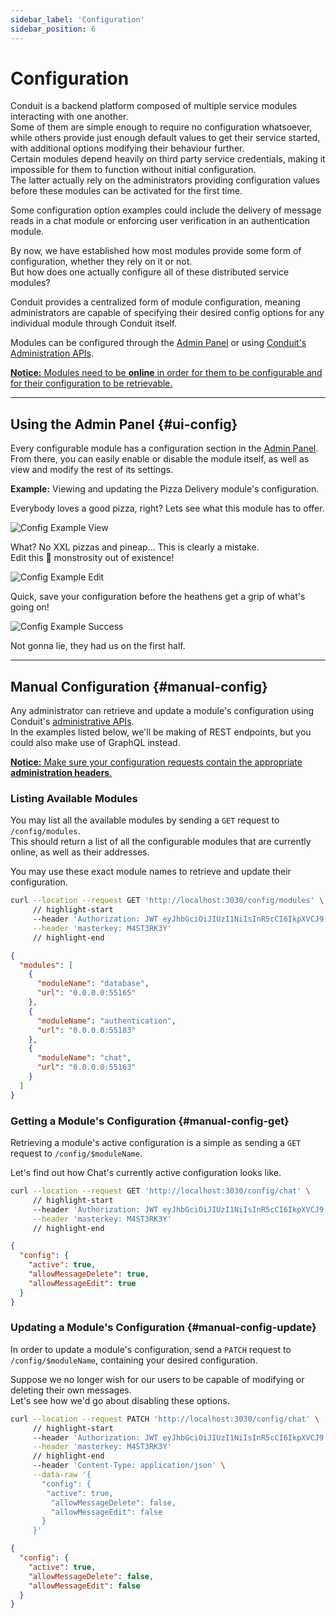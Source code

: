 ```yaml
---
sidebar_label: 'Configuration'
sidebar_position: 6
---
```


# Configuration

Conduit is a backend platform composed of multiple service modules interacting with one another.<br />
Some of them are simple enough to require no configuration whatsoever, while
others provide just enough default values to get their service started, with additional options modifying their behaviour further.<br />
Certain modules depend heavily on third party service credentials, making it impossible for them to function without initial configuration.<br />
The latter actually rely on the administrators providing configuration values before these modules can be activated for the first time.<br />

Some configuration option examples could include the delivery of message reads in a chat module or
enforcing user verification in an authentication module.

By now, we have established how most modules provide some form of configuration, whether they rely on it or not.<br />
But how does one actually configure all of these distributed service modules?

Conduit provides a centralized form of module configuration, meaning administrators are capable of
specifying their desired config options for any individual module through Conduit itself.

Modules can be configured through the [Admin Panel](get-started/admin-panel) or using [Conduit's Administration APIs](administration).<br />

<ins><strong>Notice:</strong> Modules need to be <strong>online</strong> in order for them to be configurable and for their configuration to be retrievable.</ins>

-------------------------------------------------

## Using the Admin Panel {#ui-config}

Every configurable module has a configuration section in the [Admin Panel](get-started/admin-panel).<br/>
From there, you can easily enable or disable the module itself, as well as view and modify the rest of its settings.

**Example:** Viewing and updating the Pizza Delivery module's configuration.

Everybody loves a good pizza, right? Lets see what this module has to offer.<br />

![Config Example View](/img/config/admin/config_ex_view.png)

What? No XXL pizzas and pineap... This is clearly a mistake.<br />
Edit this 🍍 monstrosity out of existence!

![Config Example Edit](/img/config/admin/config_ex_edit.png)

Quick, save your configuration before the heathens get a grip of what's going on!

![Config Example Success](/img/config/admin/config_ex_success.png)

Not gonna lie, they had us on the first half.

-------------------------------------------------

## Manual Configuration {#manual-config}

Any administrator can retrieve and update a module's configuration using Conduit's [administrative APIs](./administration).<br />
In the examples listed below, we'll be making of REST endpoints, but you could also make use of GraphQL instead.<br />

<ins><strong>Notice:</strong> Make sure your configuration requests contain the appropriate <strong><a href="administration#headers">administration headers</a></strong>.</ins>

### Listing Available Modules

You may list all the available modules by sending a `GET` request to `/config/modules`.<br />
This should return a list of all the configurable modules that are currently online, as well as their addresses.

You may use these exact module names to retrieve and update their configuration.

``` bash title="Listing Configurable Modules"
curl --location --request GET 'http://localhost:3030/config/modules' \
     // highlight-start
     --header 'Authorization: JWT eyJhbGciOiJIUzI1NiIsInR5cCI6IkpXVCJ9.eyJpZCI6IjYyMmYxZGQ5NThkZDIwMDAxNzgwNWVmYyIsImlhdCI6MTY0NzM0MjMwMiwiZXhwIjoxNjQ3NDE0MzAyfQ.trHYfxt9Wf6ohgi5PWez-dZEDaQSBBR6wu2PINveQmI' \
     --header 'masterkey: M4ST3RK3Y'
     // highlight-end
```

``` json title="Example Response"
{
  "modules": [
    {
      "moduleName": "database",
      "url": "0.0.0.0:55165"
    },
    {
      "moduleName": "authentication",
      "url": "0.0.0.0:55183"
    },
    {
      "moduleName": "chat",
      "url": "0.0.0.0:55163"
    }
  ]
}
```

### Getting a Module's Configuration {#manual-config-get}

Retrieving a module's active configuration is a simple as sending a `GET` request to `/config/$moduleName`.

Let's find out how Chat's currently active configuration looks like.

``` bash title="Getting a Module's Configuration"
curl --location --request GET 'http://localhost:3030/config/chat' \
     // highlight-start
     --header 'Authorization: JWT eyJhbGciOiJIUzI1NiIsInR5cCI6IkpXVCJ9.eyJpZCI6IjYyMmYxZGQ5NThkZDIwMDAxNzgwNWVmYyIsImlhdCI6MTY0NzM0MjMwMiwiZXhwIjoxNjQ3NDE0MzAyfQ.trHYfxt9Wf6ohgi5PWez-dZEDaQSBBR6wu2PINveQmI' \
     --header 'masterkey: M4ST3RK3Y'
     // highlight-end
```

``` json title="Response"
{
  "config": {
    "active": true,
    "allowMessageDelete": true,
    "allowMessageEdit": true
  }
}
```

### Updating a Module's Configuration {#manual-config-update}

In order to update a module's configuration, send a `PATCH` request to `/config/$moduleName`, containing your desired configuration.

Suppose we no longer wish for our users to be capable of modifying or deleting their own messages.<br />
Let's see how we'd go about disabling these options.

``` bash title="Updating a Module's Configuration"
curl --location --request PATCH 'http://localhost:3030/config/chat' \
     // highlight-start
     --header 'Authorization: JWT eyJhbGciOiJIUzI1NiIsInR5cCI6IkpXVCJ9.eyJpZCI6IjYyMmYxZGQ5NThkZDIwMDAxNzgwNWVmYyIsImlhdCI6MTY0NzM0MjMwMiwiZXhwIjoxNjQ3NDE0MzAyfQ.trHYfxt9Wf6ohgi5PWez-dZEDaQSBBR6wu2PINveQmI' \
     --header 'masterkey: M4ST3RK3Y'
     // highlight-end
     --header 'Content-Type: application/json' \
     --data-raw '{
       "config": {
        "active": true,
         "allowMessageDelete": false,
         "allowMessageEdit": false
       }
     }'
```

``` json title="Response"
{
  "config": {
    "active": true,
    "allowMessageDelete": false,
    "allowMessageEdit": false
  }
}
```
